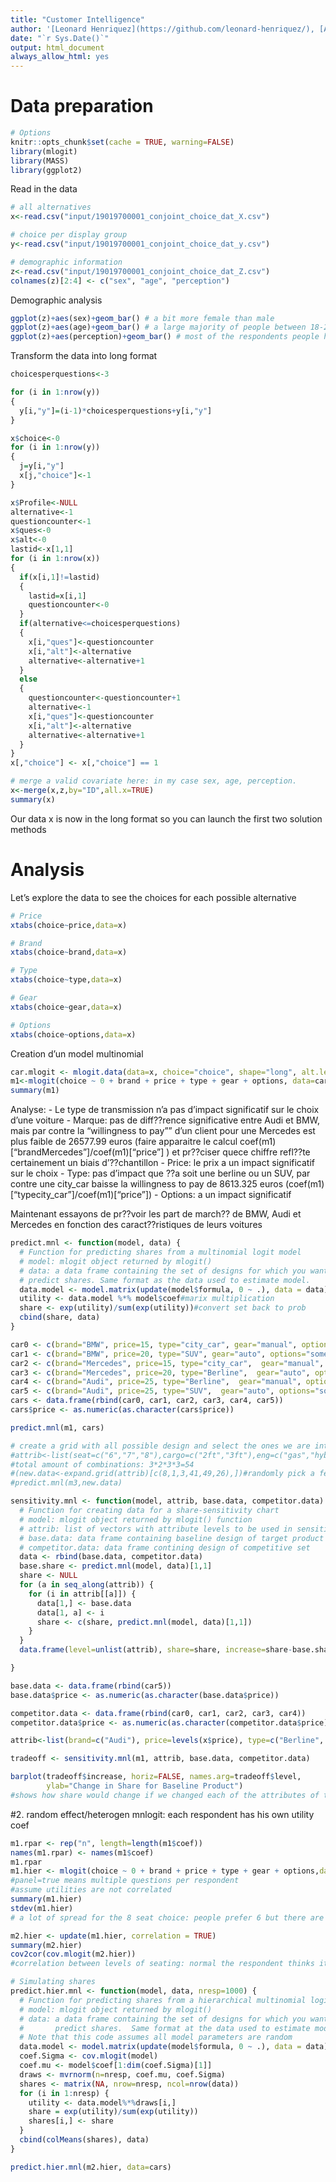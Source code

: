 ```yaml
---
title: "Customer Intelligence"
author: '[Leonard Henriquez](https://github.com/leonard-henriquez/), [Adrien Lequiller](https://github.com/adrienlequiller) & [Eddy Ohayon](https://github.com/Eddoha55)'
date: "`r Sys.Date()`"
output: html_document
always_allow_html: yes
---
```


# Data preparation

```r
# Options
knitr::opts_chunk$set(cache = TRUE, warning=FALSE)
library(mlogit)
library(MASS)
library(ggplot2)
```

Read in the data

```r
# all alternatives
x<-read.csv("input/19019700001_conjoint_choice_dat_X.csv")

# choice per display group
y<-read.csv("input/19019700001_conjoint_choice_dat_y.csv")

# demographic information
z<-read.csv("input/19019700001_conjoint_choice_dat_Z.csv")
colnames(z)[2:4] <- c("sex", "age", "perception")
```

Demographic analysis

```r
ggplot(z)+aes(sex)+geom_bar() # a bit more female than male
ggplot(z)+aes(age)+geom_bar() # a large majority of people between 18-24
ggplot(z)+aes(perception)+geom_bar() # most of the respondents people have a positive perception
```


Transform the data into long format

```r
choicesperquestions<-3

for (i in 1:nrow(y))
{
  y[i,"y"]=(i-1)*choicesperquestions+y[i,"y"]
}

x$choice<-0
for (i in 1:nrow(y))
{
  j=y[i,"y"]
  x[j,"choice"]<-1
}

x$Profile<-NULL
alternative<-1
questioncounter<-1
x$ques<-0
x$alt<-0
lastid<-x[1,1]
for (i in 1:nrow(x))
{
  if(x[i,1]!=lastid)
  {
    lastid=x[i,1]
    questioncounter<-0
  }
  if(alternative<=choicesperquestions)
  {
    x[i,"ques"]<-questioncounter
    x[i,"alt"]<-alternative
    alternative<-alternative+1
  }
  else
  {
    questioncounter<-questioncounter+1
    alternative<-1
    x[i,"ques"]<-questioncounter
    x[i,"alt"]<-alternative
    alternative<-alternative+1
  }
}
x[,"choice"] <- x[,"choice"] == 1

# merge a valid covariate here: in my case sex, age, perception.
x<-merge(x,z,by="ID",all.x=TRUE)
summary(x)
```

Our data x is now in the long format so you can launch the first two solution methods

# Analysis

Let's explore the data to see the choices for each possible alternative
```r
# Price
xtabs(choice~price,data=x)

# Brand
xtabs(choice~brand,data=x)

# Type
xtabs(choice~type,data=x)

# Gear
xtabs(choice~gear,data=x)

# Options
xtabs(choice~options,data=x)
```


Creation d'un model multinomial

```r
car.mlogit <- mlogit.data(data=x, choice="choice", shape="long", alt.levels=paste("pos",1:3), id.var="ID")
m1<-mlogit(choice ~ 0 + brand + price + type + gear + options, data=car.mlogit)
summary(m1)
```

Analyse:
- Le type de transmission n'a pas d'impact significatif sur le choix d'une voiture
- Marque: pas de diff??rence significative entre Audi et BMW, mais par contre la "willingness to pay"" d'un client pour une Mercedes est plus faible de 26577.99 euros (faire apparaitre le calcul coef(m1)["brandMercedes"]/coef(m1)["price"] ) et pr??ciser quece chiffre refl??te certainement un biais d'??chantillon
- Price: le prix a un impact significatif sur le choix
- Type: pas d'impact que ??a soit une berline ou un SUV, par contre une city_car baisse la willingness to pay de 8613.325 euros (coef(m1)["typecity_car"]/coef(m1)["price"])
- Options: a un impact significatif


Maintenant essayons de pr??voir les part de march?? de BMW, Audi et Mercedes en fonction des caract??ristiques de leurs voitures

```r
predict.mnl <- function(model, data) {
  # Function for predicting shares from a multinomial logit model
  # model: mlogit object returned by mlogit()
  # data: a data frame containing the set of designs for which you want to
  # predict shares. Same format as the data used to estimate model.
  data.model <- model.matrix(update(model$formula, 0 ~ .), data = data)[,-1]
  utility <- data.model %*% model$coef#marix multiplication
  share <- exp(utility)/sum(exp(utility))#convert set back to prob
  cbind(share, data)
}

car0 <- c(brand="BMW", price=15, type="city_car", gear="manual", options="all")
car1 <- c(brand="BMW", price=20, type="SUV", gear="auto", options="some")
car2 <- c(brand="Mercedes", price=15, type="city_car",  gear="manual", options="some")
car3 <- c(brand="Mercedes", price=20, type="Berline",  gear="auto", options="none")
car4 <- c(brand="Audi", price=25, type="Berline",  gear="manual", options="some")
car5 <- c(brand="Audi", price=25, type="SUV",  gear="auto", options="some")
cars <- data.frame(rbind(car0, car1, car2, car3, car4, car5))
cars$price <- as.numeric(as.character(cars$price))

predict.mnl(m1, cars)

# create a grid with all possible design and select the ones we are interested in (in general the ones your company is offering)
#attrib<-list(seat=c("6","7","8"),cargo=c("2ft","3ft"),eng=c("gas","hyb","elec"),price=c("30","35","40"))
#total amount of combinations: 3*2*3*3=54
#(new.data<-expand.grid(attrib)[c(8,1,3,41,49,26),])#randomly pick a few combos as "real" market options
#predict.mnl(m3,new.data)
```

```r
sensitivity.mnl <- function(model, attrib, base.data, competitor.data) {
  # Function for creating data for a share-sensitivity chart
  # model: mlogit object returned by mlogit() function
  # attrib: list of vectors with attribute levels to be used in sensitivity
  # base.data: data frame containing baseline design of target product
  # competitor.data: data frame contining design of competitive set
  data <- rbind(base.data, competitor.data)
  base.share <- predict.mnl(model, data)[1,1]
  share <- NULL
  for (a in seq_along(attrib)) {
    for (i in attrib[[a]]) {
      data[1,] <- base.data
      data[1, a] <- i
      share <- c(share, predict.mnl(model, data)[1,1])
    }
  }
  data.frame(level=unlist(attrib), share=share, increase=share-base.share)

}

base.data <- data.frame(rbind(car5))
base.data$price <- as.numeric(as.character(base.data$price))

competitor.data <- data.frame(rbind(car0, car1, car2, car3, car4))
competitor.data$price <- as.numeric(as.character(competitor.data$price))

attrib<-list(brand=c("Audi"), price=levels(x$price), type=c("Berline", "city_car", "SUV"), gear=levels(x$gear), options=levels(x$options))

tradeoff <- sensitivity.mnl(m1, attrib, base.data, competitor.data)

barplot(tradeoff$increase, horiz=FALSE, names.arg=tradeoff$level,
        ylab="Change in Share for Baseline Product")
#shows how share would change if we changed each of the attributes of the design one at a time in comparison to a existing alternative (8)
```




#2. random effect/heterogen mnlogit: each respondent has his own utility coef

```r
m1.rpar <- rep("n", length=length(m1$coef))
names(m1.rpar) <- names(m1$coef)
m1.rpar
m1.hier <- mlogit(choice ~ 0 + brand + price + type + gear + options,data = car.mlogit, panel=TRUE, rpar = m1.rpar, correlation = FALSE)
#panel=true means multiple questions per respondent
#assume utilities are not correlated
summary(m1.hier)
stdev(m1.hier)
# a lot of spread for the 8 seat choice: people prefer 6 but there are also a bunch of people going for 8

m2.hier <- update(m1.hier, correlation = TRUE)
summary(m2.hier)
cov2cor(cov.mlogit(m2.hier))
#correlation between levels of seating: normal the respondent thinks it is an important factor when increasing/decreasing

# Simulating shares
predict.hier.mnl <- function(model, data, nresp=1000) {
  # Function for predicting shares from a hierarchical multinomial logit model 
  # model: mlogit object returned by mlogit()
  # data: a data frame containing the set of designs for which you want to 
  #       predict shares.  Same format at the data used to estimate model. 
  # Note that this code assumes all model parameters are random
  data.model <- model.matrix(update(model$formula, 0 ~ .), data = data)[,-1]
  coef.Sigma <- cov.mlogit(model)
  coef.mu <- model$coef[1:dim(coef.Sigma)[1]]
  draws <- mvrnorm(n=nresp, coef.mu, coef.Sigma)
  shares <- matrix(NA, nrow=nresp, ncol=nrow(data))
  for (i in 1:nresp) {
    utility <- data.model%*%draws[i,]
    share = exp(utility)/sum(exp(utility))
    shares[i,] <- share
  }
  cbind(colMeans(shares), data)
}

predict.hier.mnl(m2.hier, data=cars)
```
